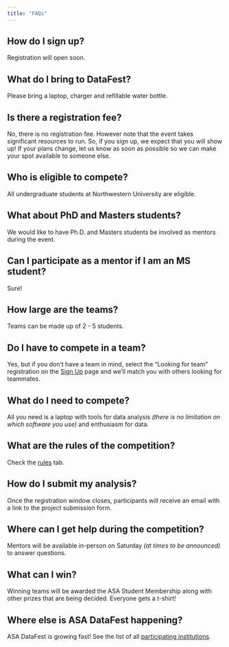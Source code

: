 ```yaml
---
title: "FAQs"
---
```


## How do I sign up?

Registration will open soon.

## What do I bring to DataFest?

Please bring a laptop, charger and refillable water bottle.

## Is there a registration fee?

No, there is no registration fee. However note that the event takes significant resources to run. So, if you sign up, we expect that you will show up! If your plans change, let us know as soon as possible so we can make your spot available to someone else.

## Who is eligible to compete?

All undergraduate students at Northwestern University are eligible.

## What about PhD and Masters students?

We would like to have Ph.D. and Masters students be involved as mentors during the event.

## Can I participate as a mentor if I am an MS student?

Sure!

## How large are the teams?

Teams can be made up of 2 - 5 students.

## Do I have to compete in a team?

Yes, but if you don’t have a team in mind, select the “Looking for team” registration on the [Sign Up](https://nustat.github.io/2025-datafest/signup.html) page and we’ll match you with others looking for teammates.

## What do I need to compete?

All you need is a laptop with tools for data analysis *(there is no limitation on which software you use)* and enthusiasm for data.

## What are the rules of the competition?

Check the [rules](https://nustat.github.io/2025-datafest/coc.html) tab.

## How do I submit my analysis?

Once the registration window closes, participants will receive an email with a link to the project submission form.

## Where can I get help during the competition?

Mentors will be available in-person on Saturday *(at times to be announced)* to answer questions.

## What can I win?

Winning teams will be awarded the ASA Student Membership along with other prizes that are being decided. Everyone gets a t-shirt!

## Where else is ASA DataFest happening?

ASA DataFest is growing fast! See the list of all [participating institutions](https://ww2.amstat.org/education/datafest/participants.cfm).
